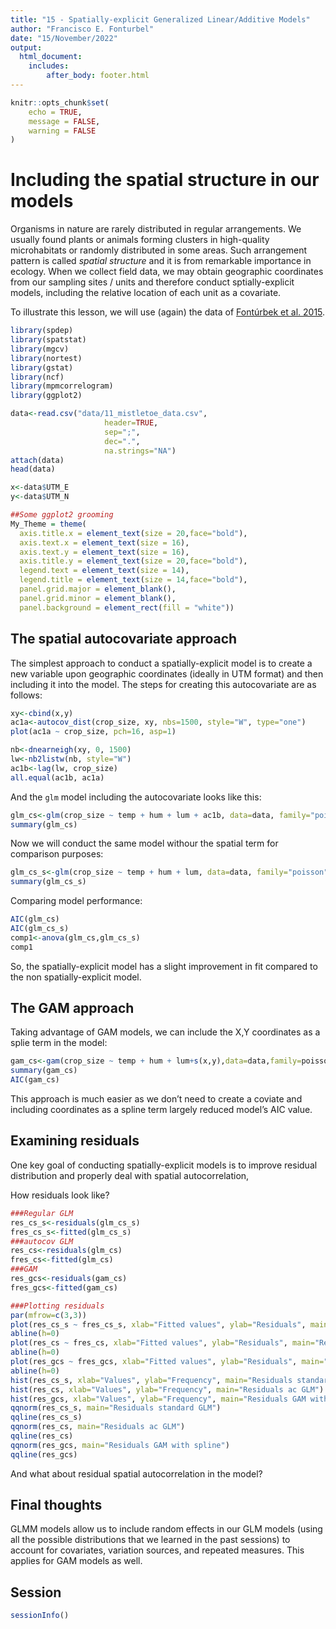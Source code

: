 ```yaml
---
title: "15 - Spatially-explicit Generalized Linear/Additive Models"
author: "Francisco E. Fonturbel"
date: "15/November/2022"
output: 
  html_document:
    includes:
        after_body: footer.html
---
```


```r
knitr::opts_chunk$set(
	echo = TRUE,
	message = FALSE,
	warning = FALSE
)
```

# Including the spatial structure in our models

Organisms in nature are rarely distributed in regular arrangements. We usually found plants or animals forming clusters in high-quality microhabitats or randomly distributed in some areas. Such arrangement pattern is called _spatial structure_ and it is from remarkable importance in ecology. When we collect field data, we may obtain geographic coordinates from our sampling sites / units and therefore conduct sptially-explicit models, including the relative location of each unit as a covariate.

To illustrate this lesson, we will use (again) the data of [Fontúrbek et al. 2015](https://besjournals.onlinelibrary.wiley.com/doi/full/10.1111/1365-2745.12443).

```r
library(spdep)
library(spatstat)
library(mgcv)
library(nortest)
library(gstat)
library(ncf)
library(mpmcorrelogram)
library(ggplot2)

data<-read.csv("data/11_mistletoe_data.csv", 
                     header=TRUE, 
                     sep=";",
                     dec=".",
                     na.strings="NA")
attach(data)
head(data)

x<-data$UTM_E
y<-data$UTM_N

##Some ggplot2 grooming
My_Theme = theme(
  axis.title.x = element_text(size = 20,face="bold"),
  axis.text.x = element_text(size = 16),
  axis.text.y = element_text(size = 16),
  axis.title.y = element_text(size = 20,face="bold"),
  legend.text = element_text(size = 14),
  legend.title = element_text(size = 14,face="bold"),
  panel.grid.major = element_blank(),
  panel.grid.minor = element_blank(),
  panel.background = element_rect(fill = "white"))
```


## The spatial autocovariate approach

The simplest approach to conduct a spatially-explicit model is to create a new variable upon geographic coordinates (ideally in UTM format) and then including it into the model. The steps for creating this autocovariate are as follows:

```r
xy<-cbind(x,y)
ac1a<-autocov_dist(crop_size, xy, nbs=1500, style="W", type="one")
plot(ac1a ~ crop_size, pch=16, asp=1)

nb<-dnearneigh(xy, 0, 1500)
lw<-nb2listw(nb, style="W")
ac1b<-lag(lw, crop_size)
all.equal(ac1b, ac1a)
```

And the `glm` model including the autocovariate looks like this:

```r
glm_cs<-glm(crop_size ~ temp + hum + lum + ac1b, data=data, family="poisson")
summary(glm_cs)
```

Now we will conduct the same model withour the spatial term for comparison purposes:

```r
glm_cs_s<-glm(crop_size ~ temp + hum + lum, data=data, family="poisson")
summary(glm_cs_s)
```

Comparing model performance:

```r
AIC(glm_cs)
AIC(glm_cs_s)
comp1<-anova(glm_cs,glm_cs_s)
comp1
```

So, the spatially-explicit model has a slight improvement in fit compared to the non spatially-explicit model.

## The GAM approach

Taking advantage of GAM models, we can include the X,Y coordinates as a splie term in the model:

```r
gam_cs<-gam(crop_size ~ temp + hum + lum+s(x,y),data=data,family=poisson)
summary(gam_cs)
AIC(gam_cs)
```

This approach is much easier as we don't need to create a coviate and including coordinates as a spline term largely reduced model's AIC value.

## Examining residuals

One key goal of conducting spatially-explicit models is to improve residual distribution and properly deal with spatial autocorrelation,

How residuals look like?

```r
###Regular GLM
res_cs_s<-residuals(glm_cs_s)
fres_cs_s<-fitted(glm_cs_s)
###autocov GLM
res_cs<-residuals(glm_cs)
fres_cs<-fitted(glm_cs)
###GAM
res_gcs<-residuals(gam_cs)
fres_gcs<-fitted(gam_cs)

###Plotting residuals
par(mfrow=c(3,3))
plot(res_cs_s ~ fres_cs_s, xlab="Fitted values", ylab="Residuals", main="Residuals standard GLM")
abline(h=0)
plot(res_cs ~ fres_cs, xlab="Fitted values", ylab="Residuals", main="Residuals autocov GLM")
abline(h=0)
plot(res_gcs ~ fres_gcs, xlab="Fitted values", ylab="Residuals", main="GAM with spline")
abline(h=0)
hist(res_cs_s, xlab="Values", ylab="Frequency", main="Residuals standard GLM")
hist(res_cs, xlab="Values", ylab="Frequency", main="Residuals ac GLM")
hist(res_gcs, xlab="Values", ylab="Frequency", main="Residuals GAM with spline")
qqnorm(res_cs_s, main="Residuals standard GLM")
qqline(res_cs_s)
qqnorm(res_cs, main="Residuals ac GLM")
qqline(res_cs)
qqnorm(res_gcs, main="Residuals GAM with spline")
qqline(res_gcs)
```

And what about residual spatial autocorrelation in the model?

## Final thoughts

GLMM models allow us to include random effects in our GLM models (using all the possible distributions that we learned in the past sessions) to account for covariates, variation sources, and repeated measures. This applies for GAM models as well.


## Session

```r
sessionInfo()
```